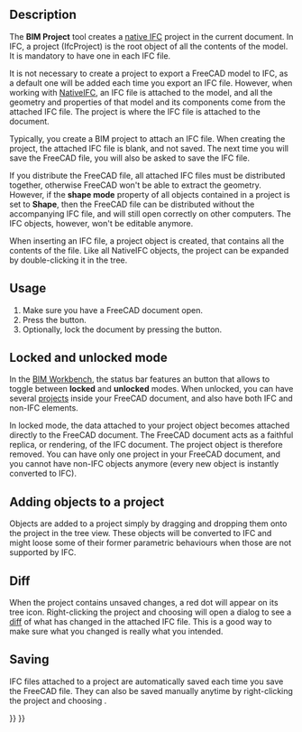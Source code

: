 <languages/>

{{Docnav
|[[BIM_Sketch|Sketch]]
|[[Arch_Site|Site]]
|[[BIM_Workbench|BIM]]
|IconL=BIM_Sketch.svg
|IconR=Arch_Site.svg
|IconC=Workbench_BIM.svg
}}

{{GuiCommand
|Name=BIM Project
|MenuLocation=3D/BIM → Project
|Workbenches=[[BIM_Workbench|BIM]]
|Shortcut=
|SeeAlso=
}}

==Description==

The '''BIM Project''' tool creates a [[NativeIFC|native IFC]] project in the current document. In IFC, a project (IfcProject) is the root object of all the contents of the model. It is mandatory to have one in each IFC file.

It is not necessary to create a project to export a FreeCAD model to IFC, as a default one will be added each time you export an IFC file. However, when working with [[NativeIFC]], an IFC file is attached to the model, and all the geometry and properties of that model and its components come from the attached IFC file. The project is where the IFC file is attached to the document.

Typically, you create a BIM project to attach an IFC file. When creating the project, the attached IFC file is blank, and not saved. The next time you will save the FreeCAD file, you will also be asked to save the IFC file.

If you distribute the FreeCAD file, all attached IFC files must be distributed together, otherwise FreeCAD won't be able to extract the geometry. However, if the '''shape mode''' property of all objects contained in a project is set to '''Shape''', then the FreeCAD file can be distributed without the accompanying IFC file, and will still open correctly on other computers. The IFC objects, however, won't be editable anymore.

When inserting an IFC file, a project object is created, that contains all the contents of the file. Like all NativeIFC objects, the project can be expanded by double-clicking it in the tree.

==Usage==

# Make sure you have a FreeCAD document open.
# Press the {{Button|[[Image:BIM_Project.svg|16px]] [[BIM_Project|Project]]}} button.
# Optionally, lock the document by pressing the {{Button|[[Image:IFC.svg|16px]] [[BIM_ToggleNativeIFC|IFC Lock]]}} button.

==Locked and unlocked mode==

In the [[BIM Workbench]], the status bar features an {{Button|[[Image:IFC.svg|16px]] [[BIM_ToggleNativeIFC|IFC Lock]]}} button that allows to toggle between '''locked''' and '''unlocked''' modes. When unlocked, you can have several [[BIM Project|projects]] inside your FreeCAD document, and also have both IFC and non-IFC elements.

In locked mode, the data attached to your project object becomes attached directly to the FreeCAD document. The FreeCAD document acts as a faithful replica, or rendering, of the IFC document. The project object is therefore removed. You can have only one project in your FreeCAD document, and you cannot have non-IFC objects anymore (every new object is instantly converted to IFC).

==Adding objects to a project==

Objects are added to a project simply by dragging and dropping them onto the project in the tree view. These objects will be converted to IFC and might loose some of their former parametric behaviours when those are not supported by IFC.

==Diff==

When the project contains unsaved changes, a red dot will appear on its tree icon. Right-clicking the project and choosing {{MenuCommand|IFC → Diff}} will open a dialog to see a [https://en.wikipedia.org/wiki/Diff diff] of what has changed in the attached IFC file. This is a good way to make sure what you changed is really what you intended.

==Saving==

IFC files attached to a project are automatically saved each time you save the FreeCAD file. They can also be saved manually anytime by right-clicking the project and choosing {{MenuCommand|IFC → Save}}.


{{Docnav
|[[BIM_Sketch|Sketch]]
|[[Arch_Site|Site]]
|[[BIM_Workbench|BIM]]
|IconL=BIM_Sketch.svg
|IconR=Arch_Site.svg
|IconC=Workbench_BIM.svg
}}

{{BIM_Tools_navi{{#translation:}}}}
{{Userdocnavi{{#translation:}}}}